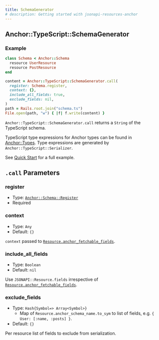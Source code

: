 ```yaml
---
title: SchemaGenerator
# description: Getting started with jsonapi-resources-anchor
---
```


## Anchor::TypeScript::SchemaGenerator

### Example

```ruby
class Schema < Anchor::Schema
  resource UserResource
  resource PostResource
end

content = Anchor::TypeScript::SchemaGenerator.call(
  register: Schema.register,
  context: {},
  include_all_fields: true,
  exclude_fields: nil,
)
path = Rails.root.join("schema.ts")
File.open(path, "w") { |f| f.write(content) }
```

`Anchor::TypeScript::SchemaGenerator.call` returns a `String` of the TypeScript schema.

TypeScript type expressions for Anchor types can be found in [Anchor::Types](../../API/types). Type expressions are generated by
`Anchor::TypeScript::Serializer`.

See [Quick Start](../..) for a full example.

## `.call` Parameters

### register

- Type: [`Anchor::Schema::Register`](../schema#anchorschemaregister)
- Required

### context

- Type: `Any`
- Default: `{}`

`context` passed to [`Resource.anchor_fetchable_fields`](../schema_serializable#anchor_fetchable_fields).

### include_all_fields

- Type: `Boolean`
- Default: `nil`

Use `JSONAPI::Resource.fields` irrespective of [`Resource.anchor_fetchable_fields`](../schema_serializable#anchor_fetchable_fields).

### exclude_fields

- Type: `Hash{Symbol=> Array<Symbol>}`
  - Map of `Resource.anchor_schema_name.to_sym` to list of fields, e.g. `{ User: [:name, :posts] }`.
- Default: `{}`

Per resource list of fields to exclude from serialization.

